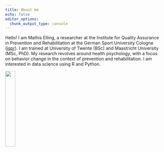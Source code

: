 ```yaml
---
title: About me
echo: false
editor_options: 
  chunk_output_type: console
---
```


Hello! I am Mathis Elling, a researcher at the Institute for Quality Assurance in Prevention and Rehabilitation at the German Sport University Cologne ([iqpr](https://iqpr.de/)). I am trained at University of Twente (BSc) and Maastricht University (MSc, PhD). My research revolves around health psychology, with a focus on behavior change in the context of prevention and rehabilitation. I am interested in data science using R and Python.

![](image.jpeg){width=25%}
